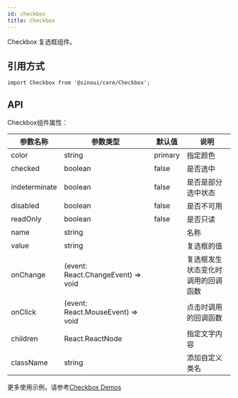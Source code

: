 ```yaml
---
id: checkbox
title: Checkbox
---
```


Checkbox 复选框组件。

## 引用方式

```tsx
import Checkbox from '@sinoui/core/Checkbox';
```

## API

Checkbox组件属性：

| 参数名称    | 参数类型   | 默认值        | 说明                                                         |
| ----------- | --------------- | ------------------------ | ----------------------------------- |
| color  | string | primary |指定颜色    |
| checked   | boolean  | false |是否选中   |
| indeterminate   | boolean  | false |是否是部分选中状态   |
|  disabled  | boolean  | false |是否不可用   |
|  readOnly  | boolean  | false |是否只读   |
|  name  | string  |  |名称   |
|  value  | string  |  |复选框的值   |
|  onChange  | (event: React.ChangeEvent) => void  |  |复选框发生状态变化时调用的回调函数   |
|  onClick  | (event: React.MouseEvent) => void  |  |点击时调用的回调函数   |
| children    | React.ReactNode | |指定文字内容    |
| className   | string      |    | 添加自定义类名    |   

更多使用示例，请参考[Checkbox Demos](/docs/components/checkbox)
